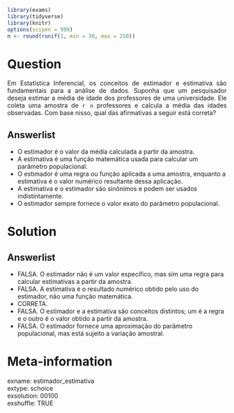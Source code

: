 ```r
library(exams)
library(tidyverse)
library(knitr)
options(scipen = 999)
n <- round(runif(1, min = 30, max = 250))

```

Question
========

<p style="text-align: justify;">
Em Estatística Inferencial, os conceitos de estimador e estimativa são fundamentais para a análise de dados. Suponha que um pesquisador deseja estimar a média de idade dos professores de uma universidade. Ele coleta uma amostra de `r n` professores e calcula a média das idades observadas. Com base nisso, qual das afirmativas a seguir está correta?
</p>

Answerlist
----------

* O estimador é o valor da média calculada a partir da amostra.
* A estimativa é uma função matemática usada para calcular um parâmetro populacional.
* O estimador é uma regra ou função aplicada a uma amostra, enquanto a estimativa é o valor numérico resultante dessa aplicação.
* A estimativa e o estimador são sinônimos e podem ser usados indistintamente.
* O estimador sempre fornece o valor exato do parâmetro populacional.

Solution
========

Answerlist
----------

* FALSA. O estimador não é um valor específico, mas sim uma regra para calcular estimativas a partir da amostra.
* FALSA. A estimativa é o resultado numérico obtido pelo uso do estimador, não uma função matemática.
* CORRETA.
* FALSA. O estimador e a estimativa são conceitos distintos; um é a regra e o outro é o valor obtido a partir da amostra.
* FALSA. O estimador fornece uma aproximação do parâmetro populacional, mas está sujeito a variação amostral.

Meta-information
================

exname: estimador_estimativa  
extype: schoice  
exsolution: 00100  
exshuffle: TRUE  
